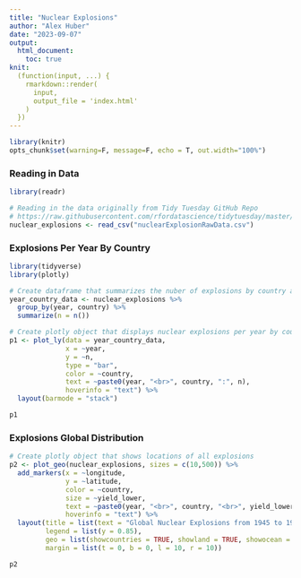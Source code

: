 ```yaml
---
title: "Nuclear Explosions"
author: "Alex Huber"
date: "2023-09-07"
output:
  html_document:
    toc: true
knit: 
  (function(input, ...) {
    rmarkdown::render(
      input,
      output_file = 'index.html'
    )
  })
---
```


```r
library(knitr)
opts_chunk$set(warning=F, message=F, echo = T, out.width="100%")
```

### Reading in Data
```r
library(readr)

# Reading in the data originally from Tidy Tuesday GitHub Repo
# https://raw.githubusercontent.com/rfordatascience/tidytuesday/master/data/2019/2019-08-20/nuclear_explosions.csv
nuclear_explosions <- read_csv("nuclearExplosionRawData.csv")

```

### Explosions Per Year By Country
```r
library(tidyverse)
library(plotly)

# Create dataframe that summarizes the nuber of explosions by country and year
year_country_data <- nuclear_explosions %>%
  group_by(year, country) %>%
  summarize(n = n())

# Create plotly object that displays nuclear explosions per year by country
p1 <- plot_ly(data = year_country_data,
              x = ~year,
              y = ~n,
              type = "bar",
              color = ~country,
              text = ~paste0(year, "<br>", country, ":", n),
              hoverinfo = "text") %>%
  layout(barmode = "stack")

p1

```

### Explosions Global Distribution
```r

# Create plotly object that shows locations of all explosions
p2 <- plot_geo(nuclear_explosions, sizes = c(10,500)) %>%
  add_markers(x = ~longitude,
              y = ~latitude,
              color = ~country,
              size = ~yield_lower,
              text = ~paste0(year, "<br>", country, "<br>", yield_lower, " kilotons TNT"),
              hoverinfo = "text") %>%
  layout(title = list(text = "Global Nuclear Explosions from 1945 to 1998", font = list(size = 20), y = 0.96),
         legend = list(y = 0.85),
         geo = list(showcountries = TRUE, showland = TRUE, showocean = TRUE, landcolor = "bbdaa4", oceancolor = "a7cdf2"),
         margin = list(t = 0, b = 0, l = 10, r = 10))

p2

```










